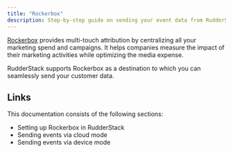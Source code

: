 ```yaml
---
title: "Rockerbox"
description: Step-by-step guide on sending your event data from RudderStack to Rockerbox.
---
```


[Rockerbox](https://www.rockerbox.com/) provides multi-touch attribution by centralizing all your marketing spend and campaigns. It helps companies measure the impact of their marketing activities while optimizing the media expense.

RudderStack supports Rockerbox as a destination to which you can seamlessly send your customer data.

## Links

This documentation consists of the following sections:

- <Link to="/destinations/streaming-destinations/rockerbox/setting-up-rockerbox/">Setting up Rockerbox in RudderStack</Link>
- <Link to="/destinations/streaming-destinations/rockerbox/rockerbox-cloud-mode/">Sending events via cloud mode</Link>
- <Link to="/destinations/streaming-destinations/rockerbox/rockerbox-device-mode/">Sending events via device mode</Link>